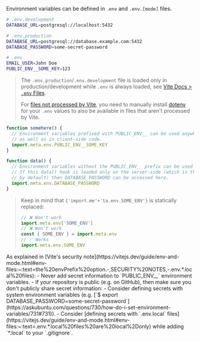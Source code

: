 
Environment variables can be defined in `.env` and `.env.[mode]` files.

```bash
# .env.development
DATABASE_URL=postgresql://localhost:5432

# .env.production
DATABASE_URL=postgresql://database.example.com:5432
DATABASE_PASSWORD=some-secret-password

# .env
EMAIL_USER=John Doe
PUBLIC_ENV__SOME_KEY=123
```

> The `.env.production`/`.env.development` file is loaded only in production/development while `.env` is always loaded, see [Vite Docs > `.env` Files](https://vitejs.dev/guide/env-and-mode.html#env-files).
>
> For [files not processed by Vite](https://github.com/vikejs/vike/issues/562), you need to manually install [dotenv](https://github.com/motdotla/dotenv) for your `.env` values to also be available in files that aren't processed by Vite.

```js
function somehere() {
  // Environment variables prefixed with PUBLIC_ENV__ can be used anywhere: in server-side code
  // as well as in client-side code.
  import.meta.env.PUBLIC_ENV__SOME_KEY
}
```

```js
function data() {
  // Environment variables without the PUBLIC_ENV__ prefix can be used only in server-side code.
  // If this data() hook is loaded only on the server-side (which is the case
  // by default) then DATABASE_PASSWORD can be accessed here.
  import.meta.env.DATABASE_PASSWORD
}
```
> Keep in mind that <code>{'import.me'+'ta.env.SOME_ENV'}</code> is statically replaced:
> ```js
> // ❌ Won't work
> import.meta.env['SOME_ENV']
> // ❌ Won't work
> const { SOME_ENV } = import.meta.env
> // ✅ Works
> import.meta.env.SOME_ENV
> ```

<Warning>
  As explained in [Vite's security note](https://vitejs.dev/guide/env-and-mode.html#env-files:~:text=the%20envPrefix%20option.-,SECURITY%20NOTES,-.env.*.local%20files):
   - Never add secret information to `PUBLIC_ENV__` environment variables.
   - If your repository is public (e.g. on GitHub), then make sure you don't publicly share secret information:
     - Consider defining secrets with system environment variables (e.g. [`$ export DATABASE_PASSWORD=some-secret-password`](https://askubuntu.com/questions/730/how-do-i-set-environment-variables/731#731)).
     - Consider [defining secrets with `.env.local` files](https://vitejs.dev/guide/env-and-mode.html#env-files:~:text=.env.*.local%20files%20are%20local%2Donly) while adding `*.local` to your `.gitignore`.
</Warning>

